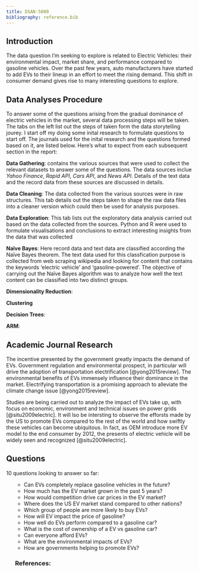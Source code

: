 ```yaml
---
title: DSAN-5000
bibliography: reference.bib
---
```


<!-- See the following link for more information about the author: [about me](../../index.html) -->

## Introduction

The data question I'm seeking to explore is related to Electric Vehicles: their environmental impact, market share, and performance compared to gasoline vehicles. Over the past few years, auto manufacturers have started to add EVs to their lineup in an effort to meet the rising demand. This shift in consumer demand gives rise to many interesting questions to explore.

## Data Analyses Procedure

To answer some of the questions arising from the gradual dominance of electric vehicles in the market, several data processing steps will be taken. The tabs on the left list out the steps of taken form the data storytelling jourey. I start off my doing some inital research to formulate questions to start off. The journals used for the inital research and the questions formed based on it, are listed below. Here's what to expect from each subsequent section in the report:

**Data Gathering**: contains the various sources that were used to collect the relevant datasets to answer some of the questions. The data sources inclue *Yahoo Finance*, *Rapid API*, *Cars API*, and *News API*. Details of the text data and the record data from these sources are discussed in details.

**Data Cleaning**: The data collected from the various sources were in raw structures. This tab details out the steps taken to shape the raw data files into a cleaner version which could then be used for analysis purposes. 

**Data Exploration**: This tab lists out the exploratory data analysis carried out based on the data collected from the sources. Python and R were used to formulate visualisations and conclusions to extract interesting insights from the data that was collected

**Naïve Bayes**: Here record data and text data are classified according the Naïve Bayes theorem. The text data used for this classfication purpose is collected from web scraping wikipedia and looking for content that contains the keywords 'electric vehicle' and 'gasoline-powered'. The objective of carrying out the Naïve Bayes algorithm was to analyze how well the text content can be classified into two distinct groups. 

**Dimensionality Reduction**:

**Clustering**

**Decision Trees**:

**ARM**:

## Academic Journal Research

The incentive presented by the government greatly impacts the demand of EVs. Government regulation and environmental prospect, in particular will drive the adoption of transportation electrification [@yong2015review]. The environmental benefits of EVs immensely influence their dominance in the market. Electrifying transportation is a promising approach to alleviate the climate change issue [@yong2015review].

Studies are being carried out to analyze the impact of EVs take up, with focus on economic, environment and technical issues on power grids [@situ2009electric]. It will lso be intersting to observe the efforsts made by the US to promote EVs compared to the rest of the world and how swiftly these vehicles can become ubiquitous. In fact, as OEM introduce more EV model to the end consumer by 2012, the presents of electric vehicle will be widely seen and recognized [@situ2009electric].

## Questions

10 questions looking to answer so far: <ol>
* Can EVs completely replace gasoline vehicles in the future?
* How much has the EV market grown in the past 5 years?
* How would competition drive car prices in the EV market?
* Where does the US EV market stand compared to other nations?
* Which group of people are more likely to buy EVs?
* How will EV impact the price of gasoline?
* How well do EVs perform compared to a gasoline car?
* What is the cost of ownership of a EV vs gasoline car?
* Can everyone afford EVs?
* What are the environmental impacts of EVs?
* How are governments helping to promote EVs?



### References: